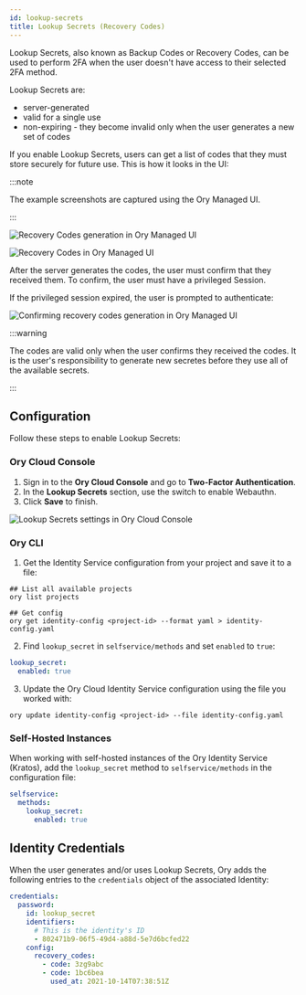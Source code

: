 ```yaml
---
id: lookup-secrets
title: Lookup Secrets (Recovery Codes)
---
```


Lookup Secrets, also known as Backup Codes or Recovery Codes, can be used to
perform 2FA when the user doesn't have access to their selected 2FA method.

Lookup Secrets are:

- server-generated
- valid for a single use
- non-expiring - they become invalid only when the user generates a new set of
  codes

If you enable Lookup Secrets, users can get a list of codes that they must store
securely for future use. This is how it looks in the UI:

:::note

The example screenshots are captured using the Ory Managed UI.

:::

![Recovery Codes generation in Ory Managed UI](../_static/mfa/6.png)

![Recovery Codes in Ory Managed UI](../_static/mfa/7.png)

After the server generates the codes, the user must confirm that they received
them. To confirm, the user must have a privileged Session.

If the privileged session expired, the user is prompted to authenticate:

![Confirming recovery codes generation in Ory Managed UI](../_static/mfa/8.png)

:::warning

The codes are valid only when the user confirms they received the codes. It is
the user's responsibility to generate new secretes before they use all of the
available secrets.

:::

## Configuration

Follow these steps to enable Lookup Secrets:

### Ory Cloud Console

1. Sign in to the **Ory Cloud Console** and go to **Two-Factor Authentication**.
2. In the **Lookup Secrets** section, use the switch to enable Webauthn.
3. Click **Save** to finish.

![Lookup Secrets settings in Ory Cloud Console](../_static/mfa/9.png)

### Ory CLI

1. Get the Identity Service configuration from your project and save it to a
   file:

```shell
## List all available projects
ory list projects

## Get config
ory get identity-config <project-id> --format yaml > identity-config.yaml
```

2. Find `lookup_secret` in `selfservice/methods` and set `enabled` to `true`:

```yaml title="identity-config.yaml"
lookup_secret:
  enabled: true
```

3. Update the Ory Cloud Identity Service configuration using the file you worked
   with:

```shell
ory update identity-config <project-id> --file identity-config.yaml
```

### Self-Hosted Instances

When working with self-hosted instances of the Ory Identity Service (Kratos),
add the `lookup_secret` method to `selfservice/methods` in the configuration
file:

```yaml title="kratos.config.yml"
selfservice:
  methods:
    lookup_secret:
      enabled: true
```

## Identity Credentials

When the user generates and/or uses Lookup Secrets, Ory adds the following
entries to the `credentials` object of the associated Identity:

```yaml
credentials:
  password:
    id: lookup_secret
    identifiers:
      # This is the identity's ID
      - 802471b9-06f5-49d4-a88d-5e7d6bcfed22
    config:
      recovery_codes:
        - code: 3zg9abc
        - code: 1bc6bea
          used_at: 2021-10-14T07:38:51Z
```
